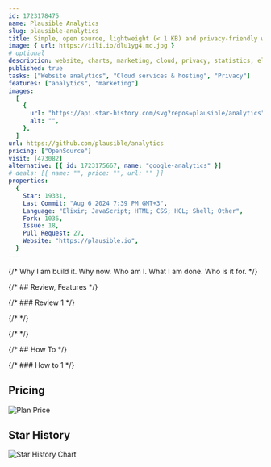 ```yaml
---
id: 1723178475
name: Plausible Analytics
slug: plausible-analytics
title: Simple, open source, lightweight (< 1 KB) and privacy-friendly web analytics alternative to Google Analytics.
image: { url: https://iili.io/dlu1yg4.md.jpg }
# optional
description: website, charts, marketing, cloud, privacy, statistics, elixir, phoenix, analytics, metrics, clickhouse, google-analytics, web-analytics, postgresql, website-analytics, tailwindcss, plausible-analytics, website-stats,  ,
published: true
tasks: ["Website analytics", "Cloud services & hosting", "Privacy"]
features: ["analytics", "marketing"]
images:
  [
    {
      url: "https://api.star-history.com/svg?repos=plausible/analytics",
      alt: "",
    },
  ]
url: https://github.com/plausible/analytics
pricing: ["OpenSource"]
visit: [473082]
alternative: [{ id: 1723175667, name: "google-analytics" }]
# deals: [{ name: "", price: "", url: "" }]
properties:
  {
    Star: 19331,
    Last Commit: "Aug 6 2024 7:39 PM GMT+3",
    Language: "Elixir; JavaScript; HTML; CSS; HCL; Shell; Other",
    Fork: 1036,
    Issue: 18,
    Pull Request: 27,
    Website: "https://plausible.io",
  }
---
```


{/* Why I am build it. Why now. Who am I. What I am done. Who is it for. */}

{/* ## Review, Features */}

{/* ### Review 1 */}

{/* <DetailYoutube videoId="" startTime={0} /> */}

{/* <Twitters ids=[] /> */}

{/* ## How To */}

{/* ### How to 1 */}

## Pricing

<Img
  src="https://p140.p3.n0.cdn.zight.com/items/v1uqoN9z/15df51a4-d681-4a54-b5ea-51d708ea47d0.jpg"
  alt="Plan Price"
/>

## Star History

![Star History Chart](https://api.star-history.com/svg?repos=plausible/analytics)
